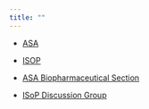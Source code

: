 ```yaml
---
title: ""
---
```


-   [ASA](https://www.amstat.org/){target="_blank"}

-   [ISOP](http://go-isop.org/){target="_blank"}

-   [ASA Biopharmaceutical Section](https://community.amstat.org/communities/community-home?CommunityKey=3259b27b-4df8-4590-9009-17f52d7f0fe7){target="_blank"}

-   [ISoP Discussion Group](https://discuss.go-isop.org/){target="_blank"}
